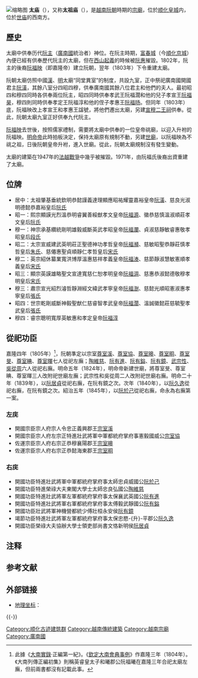 [[File:Thái_Tổ_Miếu_(hoàng_thành_Huế).JPG|缩略图]]
'''太庙'''（{{vie|v='''Thái Miếu'''|hn=太廟}}），又称'''太祖庙'''（{{vie|v='''Thái Tổ Miếu'''|hn=太祖廟}}），是[[越南|越南]][[阮朝|阮朝]]時期的[[宗廟|宗廟]]，位於[[顺化皇城|顺化皇城]]内，位於[[世庙|世庙]]的西南方。

==歷史==
太廟中供奉历代[[阮主|阮主]]（[[廣南國|廣南國]]統治者）神位。在阮主時期，[[富春城|富春城]]（今[[順化京城|順化京城]]）內便已經有供奉歷代阮主的太廟，但在[[西山起義|西山起義]]的時候被[[阮惠|阮惠]]摧毀。1802年，阮主的後裔[[阮福映|阮福映]]（即嘉隆帝）建立阮朝，翌年（1803年）下令重建太廟。

阮朝太廟仿照中國[[漢朝|漢]]、[[明朝|明]]太廟“同堂異室”的制度，共設九室，正中祭祀廣南國開國君主[[阮潢|阮潢]]，其餘八室分四昭四穆，供奉廣南國其餘八位君主和他們的夫人。最初昭四和穆四同時各供奉兩位阮主，昭四同時供奉孝武王阮福濶和他的兒子孝宣王[[阮福昊_(宣王)|阮福昊]]，穆四則同時供奉孝定王阮福淳和他的侄子孝惠王[[阮福旸|阮福旸]]。但同年（1803年）底，阮福映改上孝宣王和孝惠王諡號，將他們遷出太廟，另建[[宣穆二王祠|宣穆二王祠]]供奉。從此，阮朝太廟九室正好供奉九代阮主。

[[阮福映|阮福映]]去世後，按照儒家禮制，需要將太廟中供奉的一位皇帝祧廟，以迎入升袝的阮福映。[[明命帝|明命帝]]此時拍板決定，保持太廟原有規制不動，另建[[世廟|世廟]]，以阮福映為不祧之祖，日後阮朝皇帝升袝，進入世廟。從此，阮朝太廟規制沒有發生變動。

太廟的建築在1947年的[[法越戰爭|法越戰爭]]中幾乎被摧毀。1971年，由阮福氏後裔出資重建了太廟。

==位牌==
*居中：太祖肇基垂統欽明恭懿謹義達理顯應昭祐耀靈嘉裕皇帝[[阮潢|阮潢]]、慈良光淑明德懿恭嘉裕皇后[[嘉裕皇后|阮氏]]
*昭一：熙宗顯謨光烈溫恭明睿翼善綏猷孝文皇帝[[阮福源|阮福源]]、徽恭慈慎溫淑順莊孝文皇后[[莫氏佳|阮氏]]
*穆一：神宗承基纘統剛明雄毅威斷英武孝昭皇帝[[阮福瀾|阮福瀾]]、貞淑慈靜敏睿惠敬孝昭皇后[[段氏安|段氏]]
*昭二：太宗宣威建武英明莊正聖德神功孝哲皇帝[[阮福瀕|阮福瀕]]、慈敏昭聖恭靜莊慎孝哲皇后[[朱氏園|朱氏]]、慈僊惠聖貞順靜仁孝哲皇后[[宋氏堆|宋氏]]
*穆二：英宗紹休纂業寬洪博厚溫惠慈祥孝義皇帝[[阮福溙|阮福溙]]、慈節靜淑慧敏憲順孝義皇后[[宋氏領|宋氏]]
*昭三：顯宗英謨雄略聖文宣達寬慈仁恕孝明皇帝[[阮福淍|阮福淍]]、慈惠恭淑懿德敬穆孝明皇后[[宋氏特|宋氏]]
*穆三：肅宗宣光紹烈濬哲靜淵經文緯武孝寧皇帝[[阮福澍|阮福澍]]、慈懿光順昭憲淑惠孝寧皇后[[張氏書|張氏]]
*昭四：世宗乾剛威斷神毅聖猷仁慈睿智孝武皇帝[[阮福濶|阮福濶]]、溫誠徽懿莊慈毓聖孝武皇后[[張氏容|張氏]]
*穆四：睿宗聰明寬厚英敏惠和孝定皇帝[[阮福淳|阮福淳]]

==從祀功臣==
嘉隆四年（1805年）<ref>此據《[[大南實錄|大南實錄]]·正編第一紀》。《[[欽定大南會典事例|欽定大南會典事例]]》作嘉隆三年（1804年）。《大南列傳正編初集》則稱英睿皇太子和曦郡公阮福曦在嘉隆三年合祀太廟左廡，但前兩書都沒有記載此事。</ref>，阮朝準定以宗室[[尊室溪|尊室溪]]、[[尊室協|尊室協]]、[[尊室暤|尊室暤]]、[[尊室晍|尊室晍]]、[[尊室旻|尊室旻]]、[[尊室晪|尊室晪]]、[[尊室暉|尊室暉]]七人從祀左廡；[[陶維慈|陶維慈]]、[[阮有進|阮有進]]、[[阮有鎰|阮有鎰]]、[[阮有鏡|阮有鏡]]、[[武宗性|武宗性]]、[[吳從周_(越南)|吳從周]]六人從祀右廡。明命五年（1824年），明命帝新建世廟，將尊室旻、尊室晪、尊室暉三人改附祀世廟左廡；武宗性和吳從周二人改附祀世廟右廡。明命二十年（1839年），以[[阮居貞|阮居貞]]從祀右廡，在阮有鏡之次。次年（1840年），以[[阮久逸|阮久逸]]從祀右廡，在阮有鏡之次。紹治五年（1845年），以[[阮於己|阮於己]]從祀右廡，命永為右廡第一案。

=== 左庑 ===
* 開國宗臣宗人府宗人令忠正義興郡王[[尊室溪|宗室溪]]{{NoteTag|阮朝規定，在太廟等祭祀場合，遇到“宗”字要原字直書，不准避諱為“尊”字或缺筆避諱。}}
* 開國宗臣宗人府左宗正特進壯武將軍中軍都統府掌府事憲毅國威公[[尊室協|宗室協]]
* 佐運宗臣宗人府右宗正恭穆襄陽郡王[[尊室暤|宗室暤]]
* 佐運宗臣宗人府右宗正恭懿海東郡王[[尊室晍|宗室晍]]

===右庑===
*開國功臣特進壯武將軍中軍都統府掌府事太師忠貞威國公[[阮於己|阮於己]]
*開國功臣特進榮祿大夫東閣大學士太師忠良弘國公[[陶維慈|陶維慈]]
*開國功臣特進壯武將軍左軍都統府掌府事太保襄武英國公[[阮有進|阮有進]]
*開國功臣特進壯武將軍右軍都統府掌府事太傅毅武靜國公[[阮有鎰|阮有鎰]]
*開國功臣壯武將軍神機營都統少傅壯桓永安侯[[阮有鏡|阮有鏡]]
*竭節功臣特進壯武將軍左軍都統府掌府事太保忠愍-{升}-平郡公[[阮久逸|阮久逸]]
*開國功臣榮祿大夫協辦大學士領吏部尚書文恪新明侯[[阮居貞|阮居貞]]

== 注释 ==
{{NoteFoot}}

== 参考文献 ==
{{Reflist}}

== 外部链接 ==
* [[地理坐标|地理坐标]]：{{coord|16.469|107.580|type:landmark_region:VN|display=inline,title}}

{{-}}
{{顺化古迹建筑群}}

[[Category:顺化古迹建筑群|Category:顺化古迹建筑群]]
[[Category:越南傳統建築|Category:越南傳統建築]]
[[Category:越南宗廟|Category:越南宗廟]]
[[Category:廣南國|Category:廣南國]]